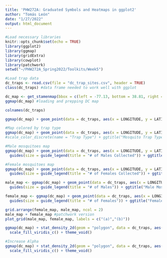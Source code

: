 ```yaml
---
title: 'PHW272A: Graduated Symbols and Heatmaps in ggplot2'
author: "Tomás León"
date: "1/27/2022"
output: html_document
---
```


```r
#Load necessary libraries
knitr::opts_chunk$set(echo = TRUE)
library(ggplot2)
library(ggmap)
library(gridExtra)
library(cowplot)
library(patchwork)
setwd("~/PHW272A_Spring2022/Toolkits/Week5")
```

```r
#Load trap data
dc_traps <- read.csv(file = "dc_trap_sites.csv", header = TRUE)
class(dc_traps) #data frame needed to work well with ggplot

dc_map <- get_stamenmap(bbox = c(left = -77.13, bottom = 38.81, right = -76.92, top = 39.0), maptype = "terrain", zoom = 12)
ggmap(dc_map) #loading and prepping DC map

colnames(dc_traps)
```
```r
ggmap(dc_map) + geom_point(data = dc_traps, aes(x = LONGITUDE, y = LATITUDE), col = "red")

#Map colored by trap type
ggmap(dc_map) + geom_point(data = dc_traps, aes(x = LONGITUDE, y = LATITUDE, col = TRAPTYPE)) + theme_bw() #+
#scale_color_discrete(name = "Trap Type") + ggtitle("Mosquito Trap Types in DC")

```

```r
#Male mosquitoes map
ggmap(dc_map) + geom_point(data = dc_traps, aes(x = LONGITUDE, y = LATITUDE, size = MALESCOLLE), col = "blue") + theme_bw() +
  guides(size = guide_legend(title = "# of Males Collected")) + ggtitle("Male Mosquito Collections in DC") + theme(plot.title = element_text(hjust = 0.5))

#Female mosquitoes map
ggmap(dc_map) + geom_point(data = dc_traps, aes(x = LONGITUDE, y = LATITUDE, size = FEMALESCOL), col = "red") + theme_bw() +
  guides(size = guide_legend(title = "# of Females Collected")) + ggtitle("Female Mosquito Collections in DC") + theme(plot.title = element_text(hjust = 0.5))

male_map <- ggmap(dc_map) + geom_point(data = dc_traps, aes(x = LONGITUDE, y = LATITUDE, size = MALESCOLLE), col = "blue") + theme_bw() +
  guides(size = guide_legend(title = "# of Males")) + ggtitle("Male Mosquito Collections in DC")  + theme_void() + theme(plot.title = element_text(hjust = 0.5))

female_map <- ggmap(dc_map) + geom_point(data = dc_traps, aes(x = LONGITUDE, y = LATITUDE, size = FEMALESCOL), col = "red") + theme_bw() +
  guides(size = guide_legend(title = "# of Females")) + ggtitle("Female Mosquito Collections in DC") + theme_void() + theme(plot.title = element_text(hjust = 0.5)) 

grid.arrange(female_map, male_map, ncol = 2)
male_map + female_map #patchwork version
plot_grid(male_map, female_map, labels = c("(a)","(b)"))
```

```r

ggmap(dc_map) + stat_density_2d(geom = "polygon", data = dc_traps, aes(x = LONGITUDE, y = LATITUDE, fill = stat(level))) + labs(fill = "Mosquito Catches") +
  scale_fill_viridis_c() + theme_void()

#Increase Alpha
ggmap(dc_map) + stat_density_2d(geom = "polygon", data = dc_traps, aes(x = LONGITUDE, y = LATITUDE, fill = stat(level)), alpha = 0.5) + labs(fill = "Mosquito Catches") +
  scale_fill_viridis_c() + theme_void()

```

